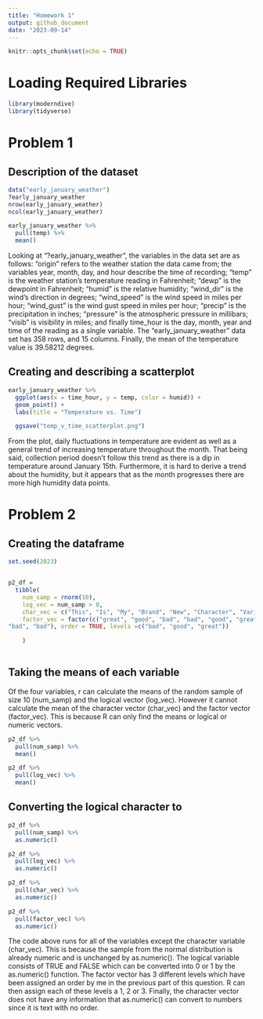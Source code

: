 ```yaml
---
title: "Homework 1"
output: github_document
date: "2023-09-14"
---
```


```r
knitr::opts_chunk$set(echo = TRUE)
```
# Loading Required Libraries
```r
library(moderndive)
library(tidyverse)
```
# Problem 1
## Description of the dataset
```r
data("early_january_weather")
?early_january_weather
nrow(early_january_weather)
ncol(early_january_weather)

early_january_weather %>%
  pull(temp) %>%
  mean()

```
Looking at "?early_january_weather", the variables in the data set are as follows: "origin" refers to the weather station the data came from; the variables year, month, day, and hour describe the time of recording; "temp" is the weather station's temperature reading in Fahrenheit; "dewp" is the dewpoint in Fahrenheit; "humid" is the relative humidity; "wind_dir" is the wind's direction in degrees; "wind_speed" is the wind speed in miles per hour; "wind_gust" is the wind gust speed in miles per hour; "precip" is the precipitation in inches; "pressure" is the atmospheric pressure in millibars; "visib" is visibility in miles; and finally time_hour is the day, month, year and time of the reading as a single variable. The "early_january_weather" data set has 358 rows, and 15 columns. Finally, the mean of the temperature value is 39.58212 degrees.

## Creating and describing a scatterplot

```r
early_january_weather %>% 
  ggplot(aes(x = time_hour, y = temp, color = humid)) + 
  geom_point() +
  labs(title = "Temperature vs. Time")

  ggsave("temp_v_time_scatterplot.png")

```
From the plot, daily fluctuations in temperature are evident as well as a general trend of increasing temperature throughout the month. That being said, collection period doesn't follow this trend as there is a dip in temperature around January 15th. Furthermore, it is hard to derive a trend about the humidity, but it appears that as the month progresses there are more high humidity data points.

# Problem 2

## Creating the dataframe

```r
set.seed(2023)


p2_df =
  tibble(
    num_samp = rnorm(10),
    log_vec = num_samp > 0,
    char_vec = c("This", "Is", "My", "Brand", "New", "Character", "Variable", "I", "Like", "it"),
    factor_vec = factor(c("great", "good", "bad", "bad", "good", "great", "great", "good",
"bad", "bad"), order = TRUE, levels =c("bad", "good", "great"))

    )
  

```

## Taking the means of each variable
Of the four variables, r can calculate the means of the random sample of size 10 (num_samp) and the logical vector (log_vec). However it cannot calculate the mean of the character vector (char_vec) and the factor vector (factor_vec). This is because R can only find the means or logical or numeric vectors.

```r

p2_df %>% 
  pull(num_samp) %>% 
  mean()

p2_df %>% 
  pull(log_vec) %>% 
  mean()


```

## Converting the logical character to 


```r

p2_df %>% 
  pull(num_samp) %>% 
  as.numeric()

p2_df %>% 
  pull(log_vec) %>% 
  as.numeric()

p2_df %>% 
  pull(char_vec) %>% 
  as.numeric()

p2_df %>% 
  pull(factor_vec) %>% 
  as.numeric()

```
The code above runs for all of the variables except the character variable (char_vec). This is because the sample from the normal distribution is already numeric and is unchanged by as.numeric(). The logical variable consists of TRUE and FALSE which can be converted into 0 or 1 by the as.numeric() function. The factor vector has 3 different levels which have been assigned an order by me in the previous part of this question. R can then assign each of these levels a 1, 2 or 3. Finally, the character vector does not have any information that as.numeric() can convert to numbers since it is text with no order.
